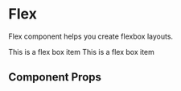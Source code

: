 
<Meta title="Components/Flex" component={Flex} />

# Flex

Flex component helps you create flexbox layouts.

<Preview withToolbar>
  <Story name="flex">
    <Flex flexDirection="column" pb={4} pt={4}>
      <Box bg="page.color" p={3} mb={4}>
        <Text variant="body" color="page.colorInverse">
          This is a flex box item
        </Text>
      </Box>
      <Box bg="page.color" p={3}>
        <Text variant="body" color="page.colorInverse">
          This is a flex box item
        </Text>
      </Box>
    </Flex>
  </Story>
</Preview>

## Component Props

<Props of={Flex} />

